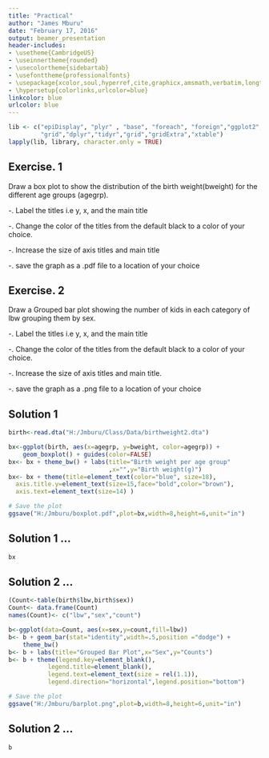 ```yaml
---
title: "Practical"
author: "James Mburu"
date: "February 17, 2016"
output: beamer_presentation
header-includes:  
- \usetheme{CambridgeUS}
- \useinnertheme{rounded}
- \usecolortheme{sidebartab}
- \usefonttheme{professionalfonts}
- \usepackage{xcolor,soul,hyperref,cite,graphicx,amsmath,verbatim,longtable}
- \hypersetup{colorlinks,urlcolor=blue}
linkcolor: blue
urlcolor: blue
---
```



```r

lib <- c("epiDisplay", "plyr" , "base", "foreach", "foreign","ggplot2",
         "grid","dplyr","tidyr","grid","gridExtra","xtable")
lapply(lib, library, character.only = TRUE)

```

## 


\begin{center}

\textbf{Graphical Exploration}\\      


\end{center}


## Exercise. 1

Draw a box plot to show the distribution of the birth weight(bweight) for the different age groups (agegrp).        

-. Label the titles i.e y, x, and the main title      

-. Change the color of the titles from the default black to a color of your choice.

-. Increase the size of axis titles and  main title

-. save the graph as a .pdf file to a location of your choice        


## Exercise. 2

Draw a Grouped bar plot showing the number of kids in each category of lbw grouping them by sex.      


-. Label the titles i.e y, x, and the main title      

-. Change the color of the titles from the default black to a color of your choice.

-. Increase the size of axis titles and main title.

-. save the graph as a .png file to a location of your choice    

## Solution 1

\small
```r
birth<-read.dta("H:/Jmburu/Class/Data/birthweight2.dta")
```


\small
```r
bx<-ggplot(birth, aes(x=agegrp, y=bweight, color=agegrp)) +
    geom_boxplot() + guides(color=FALSE)
bx<- bx + theme_bw() + labs(title="Birth weight per age group"
                            ,x="",y="Birth weight(g)")
bx<- bx + theme(title=element_text(color="blue", size=18),
  axis.title.y=element_text(size=15,face="bold",color="brown"),
  axis.text=element_text(size=14) )
```

```r
# Save the plot
ggsave("H:/Jmburu/boxplot.pdf",plot=bx,width=8,height=6,unit="in")

```

## Solution 1 ... 
 
```r
bx
```


## Solution 2 ... 

\small

```r
(Count<-table(birth$lbw,birth$sex))
Count<- data.frame(Count)
names(Count)<- c("lbw","sex","count")
```


```r
b<-ggplot(data=Count, aes(x=sex,y=count,fill=lbw))
b<- b + geom_bar(stat="identity",width=.5,position ="dodge") +
    theme_bw()
b<- b + labs(title="Grouped Bar Plot",x="Sex",y="Counts") 
b<- b + theme(legend.key=element_blank(),
           legend.title=element_blank(),
           legend.text=element_text(size = rel(1.1)),
           legend.direction="horizontal",legend.position="bottom")
```

```r
# Save the plot
ggsave("H:/Jmburu/barplot.png",plot=b,width=8,height=6,unit="in")

```

## Solution 2 ...

```r
b
```

 
